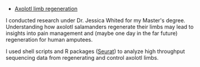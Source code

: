 - [Axolotl limb regeneration](https://www.nature.com/articles/s41467-018-07604-0)

I conducted research under Dr. Jessica Whited for my Master's
degree. Understanding how axolotl salamanders regenerate their
limbs may lead to insights into pain management and (maybe one
day in the far future) regeneration for human amputees.

I used shell scripts and R packages ([Seurat](https://satijalab.org/seurat/)) to analyze
high throughput sequencing data from regenerating and control
axolotl limbs.
